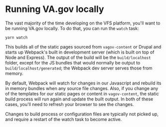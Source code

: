 # Running VA.gov locally

The vast majority of the time developing on the VFS platform, you'll want to be running VA.gov locally. To do that, you can run the `watch` task:

`yarn watch`

This builds all of the static pages sourced from `vagov-content` or Drupal and starts up Webpack's built in development server (which is built on top of Node and Express). The output of the build will be the `build/localhost` folder, except for the JS bundles that would normally be output to `build/localhost/generated`; the Webpack dev server serves those from memory.

By default, Webpack will watch for changes in our Javascript and rebuild its in memory bundles when any source file changes. Also, if you change any of the templates for our static pages or content in `vagov-content`, the static build process will run again and update the built output. In both of these cases, you'll need to refresh your browser to see the changes.

Changes to build process or configuration files are typically not picked up, and require a restart of the watch task to become active.
